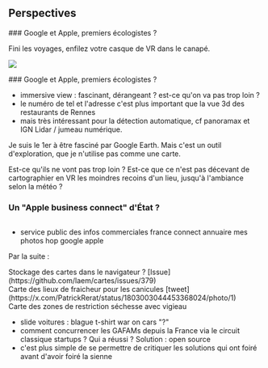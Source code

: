 
<section>

## Perspectives

</section>

<section>
### Google et Apple, premiers écologistes ?

Fini les voyages, enfilez votre casque de VR dans le canapé.

![](/sotm/immersive-google-maps.png)

</section>

<section>
### Google et Apple, premiers écologistes ?

- immersive view : fascinant, dérangeant ? est-ce qu'on va pas trop loin ?
- le numéro de tel et l'adresse c'est plus important que la vue 3d des restaurants de Rennes
- mais très intéressant pour la détection automatique, cf panoramax et IGN Lidar / jumeau numérique.

<aside>
  Je suis le 1er à être fasciné par Google Earth. Mais c'est un outil d'exploration, que je n'utilise pas comme une carte.

Est-ce qu'ils ne vont pas trop loin ? Est-ce que ce n'est pas décevant de cartographier en VR les moindres recoins d'un lieu, jusqu'à l'ambiance selon la météo ?

</aside>
</section>

<section>

### Un "Apple business connect" d'État ?

![]()

- service public des infos commerciales france connect annuaire mes photos hop google apple

Par la suite :

<section>
	Stockage des cartes dans le navigateur ?
	[Issue](https://github.com/laem/cartes/issues/379)
</section>
<section>
	Carte des lieux de fraicheur pour les canicules
	[tweet](https://x.com/PatrickRerat/status/1803003044453368024/photo/1)
</section>
<section>Carte des zones de restriction séchesse avec vigieau</section>

</section>

<section>
<aside>

- slide voitures : blague t-shirt war on cars "?"
- comment concurrencer les GAFAMs depuis la France via le circuit classique startups ? Qui a réussi ? Solution : open source
- c'est plus simple de se permettre de critiquer les solutions qui ont foiré avant d'avoir foiré la sienne

</aside>
</section>
